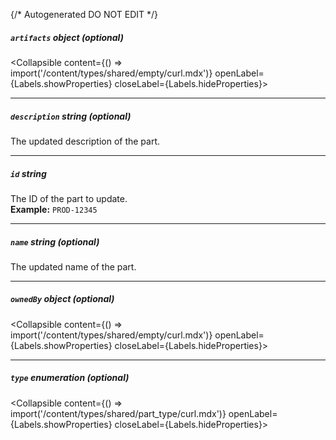 {/* Autogenerated DO NOT EDIT  */}

##### `artifacts` _object (optional)_
<Collapsible content={() => import('/content/types/shared/empty/curl.mdx')} openLabel={Labels.showProperties} closeLabel={Labels.hideProperties}>
</Collapsible>

---
##### `description` _string (optional)_
The updated description of the part.

---
##### `id` _string_
The ID of the part to update.
<br/>
**Example:** `PROD-12345`

---
##### `name` _string (optional)_
The updated name of the part.

---
##### `ownedBy` _object (optional)_
<Collapsible content={() => import('/content/types/shared/empty/curl.mdx')} openLabel={Labels.showProperties} closeLabel={Labels.hideProperties}>
</Collapsible>

---
##### `type` _enumeration (optional)_
<Collapsible content={() => import('/content/types/shared/part_type/curl.mdx')} openLabel={Labels.showProperties} closeLabel={Labels.hideProperties}>
</Collapsible>



